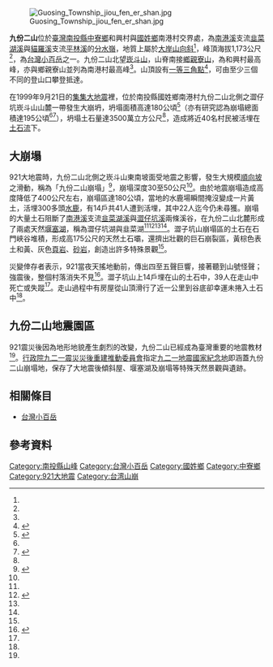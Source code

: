 {{Infobox Mountain
| 名稱        = 九份二山
| 照片        = Nantou County jiou fen er shan.jpg
| 照片說明    = 由崁斗山遠望九份二山
| elevation_m = 1173
| elevation_ref = <ref name="nlsc">{{cite map|publisher=[[國土測繪中心|國土測繪中心]]|title=九份二山|url=https://maps.nlsc.gov.tw/go/120.841627/23.934538|work=國土測繪圖資服務雲|accessdate=2022-05-22}}</ref>
| 位置 = {{TWN}}[[南投縣|南投縣]][[中寮鄉|中寮鄉]]和興村與[[國姓鄉|國姓鄉]]南港村
| 山脈 = [[加里山山脈|加里山山脈]]
| listing = [[台灣小百岳|台灣小百岳]]
| prominence_m = 109
| prominence_ref = <ref>{{cite map|title=Jiufenershan|url=https://peakvisor.com/peak/jiufen-er-shan.html|work=PeakVisor|publisher=Routes Software SRL|accessdate=2022-05-23}}</ref>
| coordinates = {{coord|23|56|04|N|120|50|30|E|type:mountain_region:TW|display=inline=title}}
| coordinates_ref = <ref name="nlsc"/>
| 年齡        = [[中新世|中新世]]早期至中期<ref name="moeacgs">{{cite report|author=中央地質調查所|title=山崩與地滑地質敏感區劃定計畫書 L0002南投縣－02|publisher=經濟部|date=2014年12月|url=https://www.moeacgs.gov.tw/ReadFile/?p=Article&n=8b75619baeb642b2a49ac555116fed71.pdf}}</ref><ref>{{cite journal|editor=薛美莉|title=九份二山特輯|journal=自然保育季刊|issn=1607-2928|year=2019|volume=105|pages=99 pp.|url=https://www.tesri.gov.tw/Uploads/userfile/A15_1/2019-08-01_1047526093.pdf}}</ref>
| easiest_route =南稜登山口→九份二山登山步道
| pushpin_map = Taiwan
| pushpin_map_caption = 九份二山在臺灣的位置
}}

[[File:Guosing_Township_jiou_fen_er_shan.jpg|thumb]]

'''九份二山'''位於[[臺灣|臺灣]][[南投縣|南投縣]][[中寮鄉|中寮鄉]]和興村與[[國姓鄉|國姓鄉]]南港村交界處，為[[南港溪_(南投縣)|南港溪]]支流[[韭菜湖溪|韭菜湖溪]]與[[貓羅溪|貓羅溪]]支流[[平林溪|平林溪]]的[[分水嶺|分水嶺]]，地質上屬於[[大岸山向斜|大岸山向斜]]<ref name="moeacgs"/>，峰頂海拔1,173公尺<ref name="nlsc"/>，為[[台灣小百岳|台灣小百岳]]之一。九份二山北望[[崁斗山|崁斗山]]，山脊南接[[鄉親寮山|鄉親寮山]]，為和興村最高峰，亦與鄉親寮山並列為南港村最高峰<ref name="nlsc"/>。山頂設有[[三角點#台灣的三角點|一等三角點]]<ref>{{OSM|n|5579557346|一等三角點 由(18)}}</ref>，可由至少三個不同的登山口攀登抵達。

在1999年9月21日的[[集集大地震|集集大地震]]裡，位於南投縣國姓鄉南港村九份二山北側之澀仔坑崁斗山山麓一帶發生大崩坍，坍塌面積高達180公頃<ref name="吳朝燮">{{cite web|language=zh-tw|url=http://www.twce.org.tw/info/%E6%8A%80%E5%B8%AB%E5%A0%B1/186-2-1.htm|title=專業技師看『九份二山災害治理』|author=吳朝燮|publisher=台灣省土木技師公會|date=|accessdate=2016-02-18|archive-date=2016-03-01|archive-url=https://web.archive.org/web/20160301175658/http://www.twce.org.tw/info/%E6%8A%80%E5%B8%AB%E5%A0%B1/186-2-1.htm|dead-url=no}}</ref>（亦有研究認為崩塌總面積達195公頃<ref name="九份二山崩塌地變動觀測"/><ref name="水利署第三河川局">{{cite web|language=zh-tw|url=http://www.wra03.gov.tw/ct.asp?xItem=49305&ctNode=30156&mp=03|title=九份二山堰塞湖治理成果|author=|publisher=水利署第三河川局|date=2011-09-22|accessdate=2016-02-18|deadurl=yes|archiveurl=https://web.archive.org/web/20160301095405/http://www.wra03.gov.tw/ct.asp?xItem=49305&ctNode=30156&mp=03|archivedate=2016-03-01}}</ref>），坍塌土石量達3500萬立方公尺<ref name="吳朝燮"/>，造成將近40名村民被活埋在[[土石流|土石流]]下。

== 大崩塌 ==
921大地震時，九份二山北側之崁斗山東南坡面受地震之影響，發生大規模[[順向坡|順向坡]]之滑動，稱為「九份二山崩塌」<ref name="九份二山崩塌地變動觀測">{{cite web|language=zh-tw|url=http://246.swcb.gov.tw/AllFiles/DOC/九份二山崩塌地變動觀測%20.pdf|title=九份二山崩塌地變動觀測|author=財團法人工業技術研究院|publisher=行政院農業委員會水土保持局九十二年度土石流防災暨監測科技計畫成果彙編|date=2003|accessdate=2016-02-18}}{{dead link|date=2017年11月 |bot=InternetArchiveBot |fix-attempted=yes }}</ref>，崩塌深度30至50公尺<ref name="九份二山崩塌地變動觀測"/>。由於地震崩塌造成高度降低了400公尺左右，崩塌區達180公頃，當地的水鹿場瞬間掩沒變成一片黃土，活埋300多頭[[水鹿|水鹿]]，有14戶共41人遭到活埋，其中22人迄今仍未尋獲。崩塌的大量土石阻斷了[[南港溪_(南投縣)|南港溪]]支流[[韭菜湖溪|韭菜湖溪]]與[[澀仔坑溪|澀仔坑溪]]兩條溪谷，在九份二山北麓形成了兩處天然[[堰塞湖|堰塞湖]]，稱為澀仔坑湖與韭菜湖<ref name="九份二山崩塌地變動觀測"/><ref name="南投縣政府觀光處">{{cite web|language=zh-tw|url=http://travel.nantou.gov.tw/scenic.aspx?id=342|title=九份二山(九份二山國家地震紀念地)|author=|publisher=南投縣政府觀光處|date=|accessdate=2016-02-18|archive-date=2016-03-02|archive-url=https://web.archive.org/web/20160302060320/http://travel.nantou.gov.tw/scenic.aspx?id=342|dead-url=no}}</ref><ref name="吳朝燮"/><ref name="水利署第三河川局"/>。澀子坑山崩塌區的土石在石門峽谷堆積，形成高175公尺的天然土石壩，還擠出壯觀的巨石崩裂區，黃棕色表土和黃、灰色[[頁岩|頁岩]]、[[砂岩|砂岩]]，創造出許多特殊景觀<ref name="南投縣議會"/>。

災變倖存者表示，921當夜天搖地動前，傳出四至五聲巨響，接著聽到山號怪聲；強震後，整個村落消失不見<ref name="南投縣議會">{{cite web|language=zh-tw|url=http://www.ntcc.gov.tw/921/119.htm|title=石破天驚九份山|author=|publisher=南投縣議會|date=|accessdate=2016-02-18|archive-date=2016-09-26|archive-url=https://web.archive.org/web/20160926105108/http://www.ntcc.gov.tw/921/119.htm|dead-url=no}}</ref>。澀子坑山上14戶埋在山的土石中，39人在走山中死亡或失蹤<ref name="南投縣議會"/>。走山過程中有房屋從山頂滑行了近一公里到谷底卻幸運未捲入土石中<ref name="南投縣議會"/>。

== 九份二山地震園區 ==
921震災後因為地形地貌產生劇烈的改變，九份二山已經成為臺灣重要的地震教材<ref name="南投縣政府觀光處"/>。[[行政院九二一震災災後重建推動委員會|行政院九二一震災災後重建推動委員會]]指定[[九二一地震國家紀念地|九二一地震國家紀念地]]即涵蓋九份二山崩塌地，保存了大地震後傾斜屋、堰塞湖及崩塌等特殊天然景觀與遺跡。

==相關條目==
*[[台灣小百岳|台灣小百岳]]

==參考資料==
{{reflist}}
[[Category:南投縣山峰|Category:南投縣山峰]]
[[Category:台灣小百岳|Category:台灣小百岳]]
[[Category:國姓鄉|Category:國姓鄉]]
[[Category:中寮鄉|Category:中寮鄉]]
[[Category:921大地震|Category:921大地震]]
[[Category:台湾山崩|Category:台湾山崩]]
{{921大地震}}